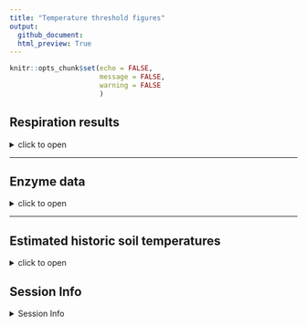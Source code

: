 ```yaml
---
title: "Temperature threshold figures"
output: 
  github_document:
  html_preview: True
---
```


```r
knitr::opts_chunk$set(echo = FALSE,
                      message = FALSE,
                      warning = FALSE
                      )
```


## Respiration results

<details>
  <summary>click to open</summary>


```r
tar_read(gg_respiration2)

```

</details>

---


## Enzyme data
<details>
  <summary>click to open</summary> 

<details>
  <summary>click to open</summary>
  
  
```r
tar_read(gg_enzyme12)
```
  </details>

### Enzyme metrics
  <details>
  <summary>click to open</summary>

  
```r
tar_read(gg_alpha2)
```

 ## With only controls
```r
tar_read(gg_Res_Enzyme2)
```


 ## With Color and All data
```r
tar_read(gg_Res_Enzyme3)
```

  </details>

 </details>
 
---




## Estimated historic soil temperatures
<details>
  <summary>click to open</summary>
 

```r
tar_read(gg_SoilTemp2)
```
</details>



## Session Info 

<details>
  <summary> Session Info </summary>

Date run: `r Sys.Date()`

```r
sessionInfo()
```

</details>